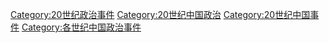 [[Category:20世纪政治事件|Category:20世纪政治事件]]
[[Category:20世纪中国政治|Category:20世纪中国政治]]
[[Category:20世纪中国事件|Category:20世纪中国事件]]
[[Category:各世纪中国政治事件|Category:各世纪中国政治事件]]